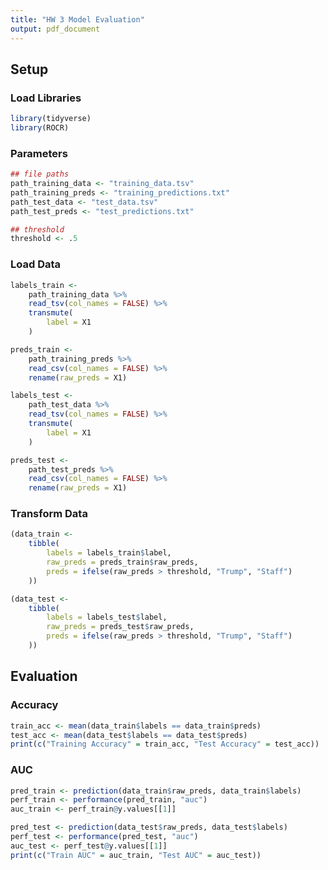 ```yaml
---
title: "HW 3 Model Evaluation"
output: pdf_document
---
```


## Setup

### Load Libraries
```r
library(tidyverse)
library(ROCR)
```

### Parameters
```r
## file paths
path_training_data <- "training_data.tsv"
path_training_preds <- "training_predictions.txt"
path_test_data <- "test_data.tsv"
path_test_preds <- "test_predictions.txt"

## threshold
threshold <- .5
```

### Load Data
```r
labels_train <-
	path_training_data %>%
	read_tsv(col_names = FALSE) %>%
	transmute(
		label = X1
	)

preds_train <-
	path_training_preds %>%
	read_csv(col_names = FALSE) %>%
	rename(raw_preds = X1)

labels_test <-
	path_test_data %>% 
	read_tsv(col_names = FALSE) %>% 
	transmute(
		label = X1
	)

preds_test <-
	path_test_preds %>% 
	read_csv(col_names = FALSE) %>% 
	rename(raw_preds = X1)
```

### Transform Data
```r
(data_train <-
	tibble(
		labels = labels_train$label,
		raw_preds = preds_train$raw_preds,
		preds = ifelse(raw_preds > threshold, "Trump", "Staff")
	))

(data_test <-
	tibble(
		labels = labels_test$label,
		raw_preds = preds_test$raw_preds,
		preds = ifelse(raw_preds > threshold, "Trump", "Staff")
	))
```

## Evaluation

### Accuracy
```r
train_acc <- mean(data_train$labels == data_train$preds)
test_acc <- mean(data_test$labels == data_test$preds)
print(c("Training Accuracy" = train_acc, "Test Accuracy" = test_acc))
```

### AUC
```r
pred_train <- prediction(data_train$raw_preds, data_train$labels)
perf_train <- performance(pred_train, "auc")
auc_train <- perf_train@y.values[[1]]

pred_test <- prediction(data_test$raw_preds, data_test$labels)
perf_test <- performance(pred_test, "auc")
auc_test <- perf_test@y.values[[1]]
print(c("Train AUC" = auc_train, "Test AUC" = auc_test))

```

